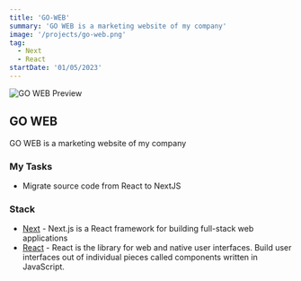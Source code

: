 ```yaml
---
title: 'GO-WEB'
summary: 'GO WEB is a marketing website of my company'
image: '/projects/go-web.png'
tag:
  - Next
  - React
startDate: '01/05/2023'
---
```


![GO WEB Preview](/projects/go-web.png)

## GO WEB

GO WEB is a marketing website of my company

### My Tasks

- Migrate source code from React to NextJS

### Stack

- [Next](https://nextjs.org) - Next.js is a React framework for building full-stack web applications
- [React](https://react.dev/) - React is the library for web and native user interfaces. Build user interfaces out of individual pieces called components written in JavaScript.
